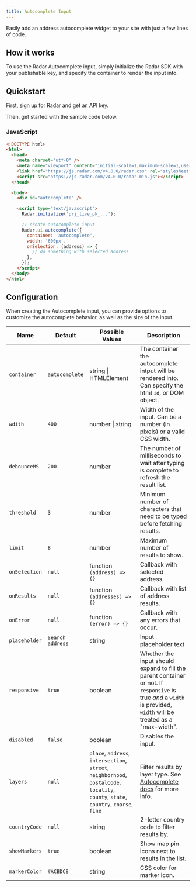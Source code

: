 ```yaml
---
title: Autocomplete Input
---
```


Easily add an address autocomplete widget to your site with just a few lines of code.

<AutocompleteInput />

## How it works

To use the Radar Autocomplete input, simply initialize the Radar SDK with your publishable key, and specify the container to render the input into.

## Quickstart

First, [sign up](https://radar.com/signup) for Radar and get an API key.

Then, get started with the sample code below.

### JavaScript

```html
<!DOCTYPE html>
<html>
  <head>
    <meta charset="utf-8" />
    <meta name="viewport" content="initial-scale=1,maximum-scale=1,user-scalable=no" />
    <link href="https://js.radar.com/v4.0.0/radar.css" rel="stylesheet">
    <script src="https://js.radar.com/v4.0.0/radar.min.js"></script>
  </head>

  <body>
    <div id="autocomplete" />

    <script type="text/javascript">
      Radar.initialize('prj_live_pk_...');

      // create autocomplete input
      Radar.ui.autocomplete({
        container: 'autocomplete',
        width: '600px',
        onSelection: (address) => {
          // do something with selected address
        },
      });
    </script>
  </body>
</html>
```

## Configuration

When creating the Autocomplete input, you can provide options to customize the autocomplete behavior, as well as the size of the input.

<div class="api-params-table">

| Name  | Default | Possible Values | Description           |
|-------|---------|-----------------|-----------------------|
|`container` |`autocomplete` |string \| HTMLElement |The container the autocomplete intput will be rendered into. Can specify the html `id`, or DOM object.|
|`wdith` |`400` |number \| string |Width of the input. Can be a number (in pixels) or a valid CSS width.|
|`debounceMS` |`200` |number |The number of milliseconds to wait after typing is complete to refresh the result list.|
|`threshold` |`3` |number |Minimum number of characters that need to be typed before fetching results.|
|`limit` |`8` |number |Maximum number of results to show.|
|`onSelection` |`null` |function `(address) => {}`|Callback with selected address.|
|`onResults` |`null` |function `(addresses) => {}`|Callback with list of address results.|
|`onError` |`null` |function `(error) => {}`|Callback with any errors that occur.|
|`placeholder` |`Search address` |string |Input placeholder text|
|`responsive` |`true` |boolean |Whether the input should expand to fill the parent container or not. If `responsive` is true _and_ a `width` is provided, `width` will be treated as a "max-width".|
|`disabled` |`false` |boolean |Disables the input.|
|`layers` |`null` |`place`, `address`, `intersection`, `street`, `neighborhood`, `postalCode`, `locality`, `county`, `state`, `country`, `coarse`, `fine` |Filter results by layer type. See [Autocomplete docs](/documentation/api#query-parameters-3) for more info.|
|`countryCode` |`null` |string|2-letter country code to filter results by.|
|`showMarkers` |`true` |boolean |Show map pin icons next to results in the list.|
|`markerColor` |`#ACBDC8` |string |CSS color for marker icon.|

</div>
